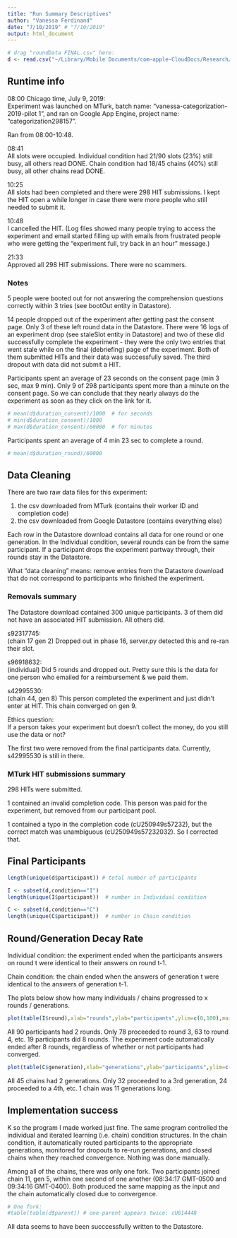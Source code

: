 ```yaml
---
title: "Run Summary Descriptives"
author: "Vanessa Ferdinand"
date: "7/10/2019" # "7/10/2019"
output: html_document
---
```


```r
# drag "roundData FINAL.csv" here:
d <- read.csv("~/Library/Mobile Documents/com~apple~CloudDocs/Research/PROJECTS/Category Change/Data/roundData FINAL.csv")
```


## Runtime info

08:00 Chicago time, July 9, 2019: <br>  Experiment was launched on MTurk, 
batch name: "vanessa-categorization-2019-pilot 1", and ran on Google App Engine, project name: "categorization298157".

Ran from 08:00-10:48.

08:41 <br> All slots were occupied.  Individual condition had 21/90 slots (23%) still busy, all others read DONE.  Chain condition had 18/45 chains (40%) still busy, all other chains read DONE.

10:25  <br> All slots had been completed and there were 298 HIT submissions. I kept the HIT open a while longer in case there were more people who still needed to submit it.

10:48  <br> I cancelled the HIT.  (Log files showed many people trying to access the experiment and email started filling up with emails from frustrated people who were getting the "experiment full, try back in an hour" message.)

21:33 <br>  Approved all 298 HIT submissions.  There were no scammers.

### Notes

5 people were booted out for not answering the comprehension questions correctly within 3 tries (see bootOut entity in Datastore).

14 people dropped out of the experiment after getting past the consent page.  Only 3 of these left round data in the Datastore.  There were 16 logs of an experiment drop (see staleSlot entity in Datastore) and two of these did successfully complete the experiment - they were the only two entries that went stale while on the final (debriefing) page of the experiment.  Both of them  submitted HITs and their data was successfully saved.  The third dropout with data did not submit a HIT.

Participants spent an average of 23 seconds on the consent page (min 3 sec, max 9 min).  Only 9 of 298 participants spent more than a minute on the consent page.  So we can conclude that they nearly always do the experiment as soon as they click on the link for it.

```r
# mean(d$duration_consent)/1000  # for seconds
# min(d$duration_consent)/1000  
# max(d$duration_consent)/60000  # for minutes
```

Participants spent an average of 4 min 23 sec to complete a round.

```r
# mean(d$duration_round)/60000
```

## Data Cleaning

There are two raw data files for this experiment: 

1. the csv downloaded from MTurk (contains their worker ID and completion code)
1. the csv downloaded from Google Datastore (contains everything else)

Each row in the Datastore download contains all data for one round or one generation. In the Individual condition, several rounds can be from the same participant.  If a participant drops the experiment partway through, their rounds stay in the Datastore.

What "data cleaning" means: remove entries from the Datastore download that do not correspond to participants who finished the experiment.

### Removals summary

The Datastore download contained 300 unique participants.  3 of them did not have an associated HIT submission.  All others did.

s92317745: <br> (chain 17 gen 2) Dropped out in phase 16, server.py detected this and re-ran their slot.

s96918632: <br> (individual) Did 5 rounds and dropped out. Pretty sure this is the data for one person who emailed for a reimbursement & we paid them.

s42995530: <br> (chain 44, gen 8) This person completed the experiment and just didn't enter at HIT.    This chain converged on gen 9.

Ethics question: <br>
If a person takes your experiment but doesn't collect the money, do you still use the data or not?  

The first two were removed from the final participants data.
Currently, s42995530 is still in there.

### MTurk HIT submissions summary

298 HITs were submitted.

1 contained an invalid completion code.  This person was paid for the experiment, but removed from our participant pool.

1 contained a typo in the completion code (cU250949s57232), but the correct match was unambiguous (cU250949s57232032).  So I corrected that.


## Final Participants


```r
length(unique(d$participant)) # total number of participants

I <- subset(d,condition=="I")
length(unique(I$participant))  # number in Individual condition

C <- subset(d,condition=="C")
length(unique(C$participant))  # number in Chain condition
```

## Round/Generation Decay Rate

Individual condition: the experiment ended when the participants answers on round t were identical to their answers on round t-1.

Chain condition: the chain ended when the answers of generation t were identical to the answers of generation t-1.

The plots below show how many individuals / chains progressed to x rounds / generations.

```r
plot(table(I$round),xlab="rounds",ylab="participants",ylim=c(0,100),main="Number of participants that got through x rounds",las=1)
```

All 90 participants had 2 rounds.  Only 78 proceeded to round 3, 63 to round 4, etc.  19 participants did 8 rounds.  The experiment code automatically ended after 8 rounds, regardless of whether or not participants had converged.


```r
plot(table(C$generation),xlab="generations",ylab="participants",ylim=c(0,50),main="Number of chains that got through x generations",las=1)
```

All 45 chains had 2 generations.  Only 32 proceeded to a 3rd generation, 24 proceeded to a 4th, etc.  1 chain was 11 generations long.

## Implementation success

K so the program I made worked just fine.  The same program controlled the individual and iterated learning (i.e. chain) condition structures.  In the chain condition, it automatically routed participants to the appropriate generations, monitored for dropouts to re-run generations, and closed chains when they reached convergence.  Nothing was done manually.

Among all of the chains, there was only one fork.  Two participants joined chain 11, gen 5, within one second of one another (08:34:17 GMT-0500 and 09:34:16 GMT-0400).  Both produced the same mapping as the input and the chain automatically closed due to convergence.

```r
# One fork:
#table(table(d$parent)) # one parent appears twice: cU614448
```

All data seems to have been succcessfully written to the Datastore.
